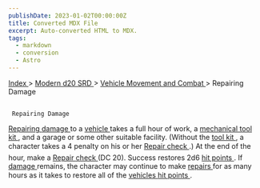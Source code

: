 ```yaml
---
publishDate: 2023-01-02T00:00:00Z
title: Converted MDX File
excerpt: Auto-converted HTML to MDX.
tags:
  - markdown
  - conversion
  - Astro
---
```


[
Index
](-index) >
[
Modern d20 SRD
](modern-d20-srd-index) >
[
Vehicle Movement and Combat
](modern-d20-srd-vehicle-movement-and-combat-index) > Repairing Damage

##

     Repairing Damage

[
Repairing
](modern-d20-srd-skills-repair)
[
damage
](modern-d20-srd-vehicle-movement-and-combat-damaging-vehicles)
to a
[
vehicle
](modern-d20-srd-equipment-equipment-vehicles)
takes a full hour of work, a
[
mechanical
tool kit
](modern-d20-srd-equipment-professional-equipment)
, and a garage or some other suitable facility. (Without the
[
tool
kit
](modern-d20-srd-equipment-professional-equipment)
, a character takes a 4 penalty on his or her
[
Repair
](modern-d20-srd-skills-repair)
[
check
](modern-d20-srd-skills-skill-basics)
.) At the end of the hour, make a
[
Repair
](modern-d20-srd-skills-repair)
[
check
](modern-d20-srd-skills-skill-basics)
(DC 20). Success restores 2d6
[
hit
points
](modern-d20-srd-vehicle-movement-and-combat-damaging-vehicles)
. If
[
damage
](modern-d20-srd-vehicle-movement-and-combat-damaging-vehicles)
remains, the character may continue to make
[
repairs
](modern-d20-srd-skills-repair)
for as many hours as it takes to restore all of the
[
vehicles
](modern-d20-srd-equipment-equipment-vehicles)
[
hit
points
](modern-d20-srd-vehicle-movement-and-combat-damaging-vehicles)
.
